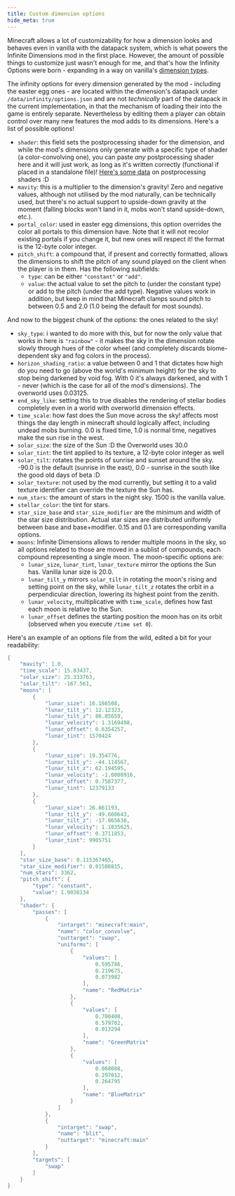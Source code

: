 ```yaml
---
title: Custom dimension options
hide_meta: true
---
```


Minecraft allows a lot of customizability for how a dimension looks and behaves even in vanilla with the datapack system,
which is what powers the Infinite Dimensions mod in the first place. However, the amount of possible things to customize
just wasn't enough for me, and that's how the Infinity Options were born - expanding in a way on vanilla's
[dimension types](https://minecraft.wiki/w/Custom_dimension#Dimension_type).

The infinity options for every dimension generated by the mod - including the easter egg ones - are located within the
dimension's datapack under `/data/infinity/options.json` and are not *technically* part of the datapack in the current
implementation, in that the mechanism of loading their into the game is entirely separate. Nevertheless by editing them
a player can obtain control over many new features the mod adds to its dimensions. Here's a list of possible options!

- `shader`: this field sets the postprocessing shader for the dimension, and while the mod's dimensions only generate with a
specific type of shader (a color-convolving one), you can paste *any* postprocessing shader here and it will just work,
as long as it's written correctly (functional if placed in a standalone file)! [Here's some data](https://minecraft.wiki/w/Shader#Post-processing_effects)
on postprocessing shaders :D
- `mavity`: this is a multiplier to the dimension's gravity! Zero and negative values, although not utilised by the mod naturally,
can be technically used, but there's no actual support to upside-down gravity at the moment (falling blocks
 won't land in it, mobs won't stand upside-down, etc.).
- `portal_color`: used in easter egg dimensions, this option overrides the color all portals to this dimension have.
Note that it will not recolor existing portals if you change it, but new ones will respect it! the format is the 12-byte color integer.
- `pitch_shift`: a compound that, if present and correctly formatted, allows the dimensions to shift the pitch of any sound
played on the client when the player is in them. Has the following subfields:
    - `type`: can be either `"constant"` or `"add"`.
    - `value`: the actual value to set the pitch to (under the constant type) or add to the pitch (under the add type).
    Negative values work in addition, but keep in mind that Minecraft clamps sound pitch to between 0.5 and 2.0
    (1.0 being the default for most sounds).

And now to the biggest chunk of the options: the ones related to the sky!
- `sky_type`: i wanted to do more with this, but for now the only value that works in here is `"rainbow"` - it makes the sky
in the dimension rotate slowly through hues of the color wheel (and completely discards biome-dependent sky and fog colors
in the process).
- `horizon_shading_ratio`: a value between 0 and 1 that dictates how high do you need to go (above the world's minimum height)
for the sky to stop being darkened by void fog. With 0 it's always darkened, and with 1 - never (which is the case for all
of the mod's dimensions). The overworld uses 0.03125.
- `end_sky_like`: setting this to true disables the rendering of stellar bodies completely even in a world with overworld dimension effects.
- `time_scale`: how fast does the Sun move across the sky! affects most things the day length in minecraft should logically affect,
including undead mobs burning. 0.0 is fixed time, 1.0 is normal time, negatives make the sun rise in the west.
- `solar_size`: the size of the Sun :D the Overworld uses 30.0
- `solar_tint`: the tint applied to its texture, a 12-byte color integer as well
- `solar_tilt`: rotates the points of sunrise and sunset around the sky. -90.0 is the default (sunrise in the east),
0.0 - sunrise in the south like the good old days of beta :D
- `solar_texture`: not used by the mod currently, but setting it to a valid texture identifier can override the texture the Sun has.
- `num_stars`: the amount of stars in the night sky. 1500 is the vanilla value.
- `stellar_color`: the tint for stars.
- `star_size_base` and `star_size_modifier` are the minimum and width of the star size distribution. Actual star sizes are distributed
uniformly between base and base+modifier. 0.15 and 0.1 are corresponding vanilla options.
- `moons`: Infinite Dimensions allows to render multiple moons in the sky, so all options related to those are moved in a sublist of
compounds, each compound representing a single moon. The moon-specific options are:
    - `lunar_size`, `lunar_tint`, `lunar_texture` mirror the options the Sun has. Vanilla lunar size is 20.0.
    - `lunar_tilt_y` mirrors `solar_tilt` in rotating the moon's rising and setting point on the sky, while `lunar_tilt_z`
    rotates the orbit in a perpendicular direction, lowering its highest point from the zenith.
    - `lunar_velocity`, multiplicative with `time_scale`, defines how fast each moon is relative to the Sun.
    - `lunar_offset` defines the starting position the moon has on its orbit (observed when you execute `/time set 0`).

Here's an example of an options file from the wild, edited a bit for your readability:

```java
{
	"mavity": 1.0,
	"time_scale": 15.83437,
	"solar_size": 25.333763,
	"solar_tilt": -167.561,
	"moons": [
		{
			"lunar_size": 16.186508,
			"lunar_tilt_y": 12.12323,
			"lunar_tilt_z": 86.85659,
			"lunar_velocity": 1.3169498,
			"lunar_offset": 0.6354257,
			"lunar_tint": 1570424
		},
		{
			"lunar_size": 19.354776,
			"lunar_tilt_y": -44.114567,
			"lunar_tilt_z": 62.194595,
			"lunar_velocity": -1.0008916,
			"lunar_offset": 0.7587377,
			"lunar_tint": 12379133
		},
		{
			"lunar_size": 26.861193,
			"lunar_tilt_y": -49.608643,
			"lunar_tilt_z": -17.065638,
			"lunar_velocity": 1.1835625,
			"lunar_offset": 0.3711853,
			"lunar_tint": 9905751
		}
	],
	"star_size_base": 0.115367465,
	"star_size_modifier": 0.01508815,
	"num_stars": 3362,
	"pitch_shift": {
		"type": "constant",
		"value": 1.9038134
	},
	"shader": {
		"passes": [
			{
				"intarget": "minecraft:main",
				"name": "color_convolve",
				"outtarget": "swap",
				"uniforms": [
					{
						"values": [
							0.595786,
							0.219675,
							0.073982
						],
						"name": "RedMatrix"
					},
					{
						"values": [
							0.700408,
							0.579702,
							0.013294
						],
						"name": "GreenMatrix"
					},
					{
						"values": [
							0.068008,
							0.297012,
							0.264795
						],
						"name": "BlueMatrix"
					}
				]
			},
			{
				"intarget": "swap",
				"name": "blit",
				"outtarget": "minecraft:main"
			}
		],
		"targets": [
			"swap"
		]
	}
}
```